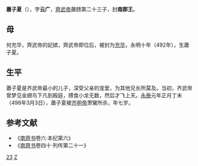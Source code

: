 '''蕭子夏'''（{{bd|492年||498年|3月3日|catIdx=X}}），字'''云广'''，[[齊武帝|齊武帝]]蕭赜第二十三子，封'''南郡王'''。
==母==
何充华，齊武帝的妃嫔，齊武帝即位后，被封为[[充华|充华]]，永明十年（492年），生蕭子夏。
==生平==
蕭子夏是齐武帝最小的儿子，深受父亲的宠爱，为其他兄长所莫及。当初，齐武帝曾梦见金翅鸟下凡到殿庭，搏食小龙无数，然后才飞上天。[[永泰_(南齐)|永泰]]元年正月丁未（498年3月3日），蕭子夏被[[齐明帝|齐明帝]]萧鸞所杀，年七岁。

==参考文献 ==
*《[[南齊书|南齊书]]卷六·本纪第六》
*《[[南齊书|南齊书]]卷四十·列传第二十一》
[[Category:齊武帝皇子|23]]
[[Category:蘭陵蕭氏|Z]]